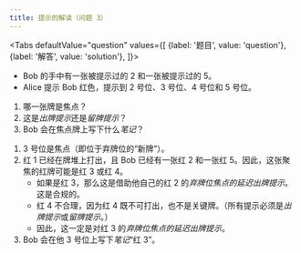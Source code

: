 ```yaml
---
title: 提示的解读（问题 3）
---
```



<BeginnersGuideProgress id="clue-interpretation-question-3" />

<Tabs
  defaultValue="question"
  values={[
    {label: '题目', value: 'question'},
    {label: '解答', value: 'solution'},
  ]}>
<TabItem value="question">

- Bob 的手中有一张被提示过的 2 和一张被提示过的 5。
- Alice 提示 Bob 红色，提示到 2 号位、3 号位、4 号位和 5 号位。

1. 哪一张牌是焦点？
1. 这是*出牌提示*还是*留牌提示*？
1. Bob 会在焦点牌上写下什么*笔记*？

</TabItem>
<TabItem value="solution">

1. 3 号位是焦点（即位于弃牌位的“新牌”）。
1. 红 1 已经在牌堆上打出，且 Bob 已经有一张红 2 和一张红 5。因此，这张聚焦的红牌可能是红 3 或红 4。
   - 如果是红 3，那么这是借助他自己的红 2 的*弃牌位焦点的延迟出牌提示*。这是合规的。
   - 红 4 不合理，因为红 4 既不可打出，也不是关键牌。（所有提示必须是*出牌提示*或*留牌提示*。）
   - 因此，这一定是对红 3 的*弃牌位焦点的延迟出牌提示*。
1. Bob 会在他 3 号位上写下*笔记*“红 3”。

</TabItem>
</Tabs>

<ClueInterpretationQuestion3 />
